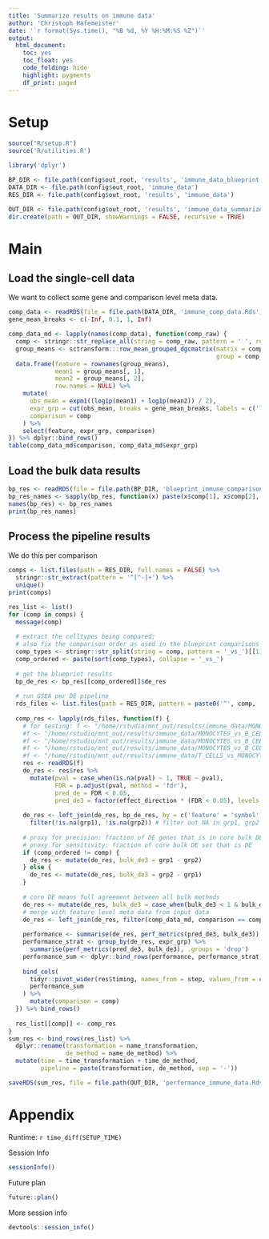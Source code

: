 ```yaml
---
title: 'Summarize results on immune data'
author: 'Christoph Hafemeister'
date: '`r format(Sys.time(), "%B %d, %Y %H:%M:%S %Z")`'
output:
  html_document: 
    toc: yes
    toc_float: yes
    code_folding: hide
    highlight: pygments
    df_print: paged
---
```


# Setup

```r
source("R/setup.R")
source('R/utilities.R')

library('dplyr')

BP_DIR <- file.path(config$out_root, 'results', 'immune_data_blueprint')
DATA_DIR <- file.path(config$out_root, 'immune_data')
RES_DIR <- file.path(config$out_root, 'results', 'immune_data')

OUT_DIR <- file.path(config$out_root, 'results', 'immune_data_summarized')
dir.create(path = OUT_DIR, showWarnings = FALSE, recursive = TRUE)
```


# Main

## Load the single-cell data

We want to collect some gene and comparison level meta data.

```r
comp_data <- readRDS(file = file.path(DATA_DIR, 'immune_comp_data.Rds'))
gene_mean_breaks <- c(-Inf, 0.1, 1, Inf)

comp_data_md <- lapply(names(comp_data), function(comp_raw) {
  comp <- stringr::str_replace_all(string = comp_raw, pattern = ' ', replacement = '_')
  group_means <- sctransform:::row_mean_grouped_dgcmatrix(matrix = comp_data[[comp_raw]]$counts, 
                                                          group = comp_data[[comp_raw]]$cell_metadata$group_id, shuffle = FALSE)
  data.frame(feature = rownames(group_means),
             mean1 = group_means[, 1],
             mean2 = group_means[, 2], 
             row.names = NULL) %>%
    mutate(
      obs_mean = expm1((log1p(mean1) + log1p(mean2)) / 2),
      expr_grp = cut(obs_mean, breaks = gene_mean_breaks, labels = c('low', 'medium', 'high')),
      comparison = comp
    ) %>%
    select(feature, expr_grp, comparison)
}) %>% dplyr::bind_rows()
table(comp_data_md$comparison, comp_data_md$expr_grp)
```


## Load the bulk data results

```r
bp_res <- readRDS(file = file.path(BP_DIR, 'blueprint_immune_comparisons.Rds'))
bp_res_names <- sapply(bp_res, function(x) paste(x$comp[1], x$comp[2], sep = '_vs_'))
names(bp_res) <- bp_res_names
print(bp_res_names)
```


## Process the pipeline results

We do this per comparison
```r
comps <- list.files(path = RES_DIR, full.names = FALSE) %>%
  stringr::str_extract(pattern = '^[^-]+') %>%
  unique()
print(comps)
```

```r
res_list <- list()
for (comp in comps) {
  message(comp)
  
  # extract the celltypes being compared; 
  # also fix the comparison order as used in the blueprint comparisons
  comp_types <- stringr::str_split(string = comp, pattern = '_vs_')[[1]] 
  comp_ordered <- paste(sort(comp_types), collapse = '_vs_')
  
  # get the blueprint results
  bp_de_res <- bp_res[[comp_ordered]]$de_res
  
  # run GSEA per DE pipeline
  rds_files <- list.files(path = RES_DIR, pattern = paste0('^', comp, '.*\\.Rds$'), full.names = TRUE)
  
  comp_res <- lapply(rds_files, function(f) {
    # for testing: f <- "/home/rstudio/mnt_out/results/immune_data/MONOCYTES_vs_B_CELLS-counts-edger_qlf_7pr.Rds"
    #f <- "/home/rstudio/mnt_out/results/immune_data/MONOCYTES_vs_B_CELLS-counts-edger_qlf_7pr.Rds"
    #f <- "/home/rstudio/mnt_out/results/immune_data/MONOCYTES_vs_B_CELLS-sum1-mast.Rds"
    #f <- "/home/rstudio/mnt_out/results/immune_data/MONOCYTES_vs_B_CELLS-counts-qlrt_7pr.Rds"
    #f <- "/home/rstudio/mnt_out/results/immune_data/T_CELLS_vs_MONOCYTES-counts-limma_voom_7pr.Rds"
    res <- readRDS(f)
    de_res <- res$res %>% 
      mutate(pval = case_when(is.na(pval) ~ 1, TRUE ~ pval),
             FDR = p.adjust(pval, method = 'fdr'),
             pred_de = FDR < 0.05,
             pred_de3 = factor(effect_direction * (FDR < 0.05), levels = c(-1, 0, 1)))
    
    de_res <- left_join(de_res, bp_de_res, by = c('feature' = 'symbol')) %>%
      filter(!is.na(grp1), !is.na(grp2)) # filter out NA in grp1, grp2 (non-matching gene names)?
    
    # proxy for precision: fraction of DE genes that is in core bulk DE set
    # proxy for sensitivity: fraction of core bulk DE set that is DE
    if (comp_ordered != comp) {
      de_res <- mutate(de_res, bulk_de3 = grp1 - grp2)
    } else {
      de_res <- mutate(de_res, bulk_de3 = grp2 - grp1)
    }
    
    # core DE means full agreement between all bulk methods
    de_res <- mutate(de_res, bulk_de3 = case_when(bulk_de3 < 1 & bulk_de3 > -1 ~ 0, TRUE ~ bulk_de3))
    # merge with feature level meta data from input data
    de_res <- left_join(de_res, filter(comp_data_md, comparison == comp), by = c('feature'))
    
    performance <- summarise(de_res, perf_metrics(pred_de3, bulk_de3)) 
    performance_strat <- group_by(de_res, expr_grp) %>%
      summarise(perf_metrics(pred_de3, bulk_de3), .groups = 'drop')
    performance_sum <- dplyr::bind_rows(performance, performance_strat)
    
    bind_cols(
      tidyr::pivot_wider(res$timing, names_from = step, values_from = c(name, time)),
      performance_sum 
    ) %>%
      mutate(comparison = comp) 
  }) %>% bind_rows()
  
  res_list[[comp]] <- comp_res
}
sum_res <- bind_rows(res_list) %>%
  dplyr::rename(transformation = name_transformation, 
                de_method = name_de_method) %>%
  mutate(time = time_transformation + time_de_method,
         pipeline = paste(transformation, de_method, sep = '-'))

```

```r
saveRDS(sum_res, file = file.path(OUT_DIR, 'performance_immune_data.Rds')) 
```


# Appendix

Runtime: `r time_diff(SETUP_TIME)`

Session Info
```r
sessionInfo()
```

Future plan
```r
future::plan()
```

More session info
```r
devtools::session_info()
```
